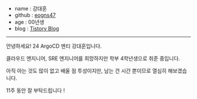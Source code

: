 - name : 강대훈
- github : [eogns47](hhttps://github.com/eogns47)
- age : 00년생
- blog : [Tistory Blog](https://kangmanjoo.tistory.com/)

---

안녕하세요! 24 ArgoCD 멘티 강대훈입니다.

클라우드 엔지니어, SRE 엔지니어를 희망하지만 학부 4학년생으로 취준 중입니다.

아직 아는 것도 많이 없고 배울 점 투성이지만, 남는 건 시간 뿐이므로 열심히 해보겠습니다.

11주 동안 잘 부탁드립니다 !
